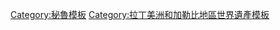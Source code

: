 {{Navbox
| name      = 秘鲁世界遗产
| title     = [[秘鲁]]的[[世界遗产]]
| state     = {{{state|autocollapse}}}
| bodyclass = hlist
| image     = {{flagicon|Peru|size=50px}}
| above = [[秘鲁世界遗产名录]]

| group1 = 文化
| list1  =
* [[昌昌]] 
* [[查文德萬塔爾]]
* [[庫斯科]]
* {{link-en|Historic Centre of Lima}}
* [[纳斯卡线条]]
* {{link-en|Historic Centre of Arequipa}}
* [[卡拉尔]]
* [[印加路网]]{{smallsup|1}}
*[[长基罗天文古建遗址群]]

| group2 = 自然
| list2  =
* [[瓦斯卡兰国家公园]]
* [[馬努國家公園]]

| group3 = 共同
| list3  =
* [[马丘比丘]]
* [[阿比赛欧河国家公园]]

| below =
* {{smallsup|1}} 與[[阿根廷]]、[[玻利維亞]]、[[智利]]、[[哥伦比亚]]和[[厄瓜多尔]]共有
}}<noinclude>
{{collapsible option}}
[[Category:秘魯模板]]
[[Category:拉丁美洲和加勒比地區世界遺產模板]]
</noinclude>